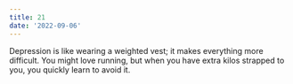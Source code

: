 ```yaml
---
title: 21
date: '2022-09-06'
---
```


Depression is like wearing a weighted vest; it makes everything more difficult. You might love running, but when you have extra kilos strapped to you, you quickly learn to avoid it.
